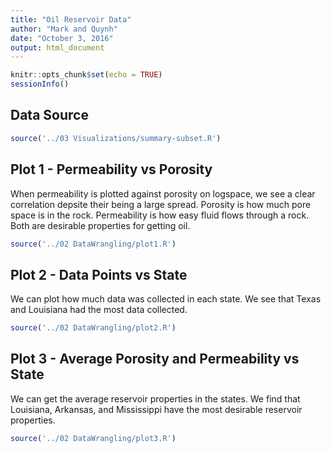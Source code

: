 ```yaml
---
title: "Oil Reservoir Data"
author: "Mark and Quynh"
date: "October 3, 2016"
output: html_document
---
```


```r
knitr::opts_chunk$set(echo = TRUE)
sessionInfo()
```

## Data Source

```r
source('../03 Visualizations/summary-subset.R')
```


## Plot 1 - Permeability vs Porosity

When permeability is plotted against porosity on logspace, we see a clear correlation depsite their being a large spread. Porosity is how much pore space is in the rock. Permeability is how easy fluid flows through a rock. Both are desirable properties for getting oil.

```r
source('../02 DataWrangling/plot1.R')
```


## Plot 2 - Data Points vs State

We can plot how much data was collected in each state. We see that Texas and Louisiana had the most data collected.

```r
source('../02 DataWrangling/plot2.R')
```



## Plot 3 - Average Porosity and Permeability vs State

We can get the average reservoir properties in the states. We find that Louisiana, Arkansas, and Mississippi have the most desirable reservoir properties.

```r
source('../02 DataWrangling/plot3.R')
```
